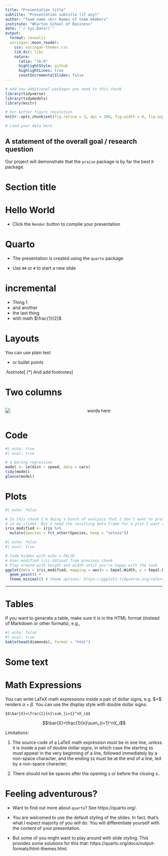 ```yaml
---
title: "Presentation title"
subtitle: "Presentation subtitle (if any)"
author: "Team name <br> Names of team members"
institute: "Wharton School of Business"
date: "`r Sys.Date()`"
output:
  format: revealjs
  xaringan::moon_reader:
    css: xaringan-themer.css
    lib_dir: libs
    nature:
      ratio: "16:9"
      highlightStyle: github
      highlightLines: true
      countIncrementalSlides: false
---
```


```r
# Add any additional packages you need to this chunk
library(tidyverse)
library(tidymodels)
library(knitr)
```

```r
# For better figure resolution
knitr::opts_chunk$set(fig.retina = 3, dpi = 300, fig.width = 6, fig.asp = 0.618, out.width = "80%")
```

```r
# Load your data here
```

## A statement of the overall goal / research question

Our project will demonstrate that the `praise` package is by far the best `R` package.

# Section title

# Hello World

-   Click the `Render` button to compile your presentation

# Quarto

-   The presentation is created using the `quarto` package

-   Use `##` or `#` to start a new slide

# incremental

::: incremental
-   Thing 1
-   and another
-   the last thing
-   with math $\frac{1}{2}$
:::

# Layouts

You can use plain text

-   or bullet points

.footnote\[ \[\*\] And add footnotes\]

# Two columns

::: columns
::: {.column width="50%"}
![](img/confetti.jpg)
:::

::: {.column width="50%"}
words here
:::
:::

##  {background-image="img/confetti.jpg" background-size="contain"}

# Code

```r
#| echo: true
#| eval: true

# a boring regression
model <- lm(dist ~ speed, data = cars)
tidy(model)
glance(model)
```

# Plots

```r
#| echo: false

# In this chunk I'm doing a bunch of analysis that I don't want to present 
# in my slides. But I need the resulting data frame for a plot I want to present.
iris_modified <- iris %>%
  mutate(Species = fct_other(Species, keep = "setosa"))
```

```r
#| echo: false
#| eval: true

# Code hidden with echo = FALSE
# Uses modified iris dataset from previous chunk
# Play around with height and width until you're happy with the look
ggplot(data = iris_modified, mapping = aes(x = Sepal.Width, y = Sepal.Length, color = Species)) +
  geom_point() + 
  theme_minimal() # theme options: https://ggplot2.tidyverse.org/reference/ggtheme.html
```

------------------------------------------------------------------------

# Tables

If you want to generate a table, make sure it is in the HTML format (instead of Markdown or other formats), e.g.,

```r
#| echo: false
#| eval: true
kable(head(diamonds), format = "html")
```

# Some text {background-image="https://www.purina.com.au/-/media/project/purina/main/breeds/dog/dog_boston-terrier_desktop.jpg?h=475&la=en&w=825&hash=DC3F38D08CCE086118327D827C002A62" background-size="cover"}

# Math Expressions

You can write LaTeX math expressions inside a pair of dollar signs, e.g. \$\alpha+\beta\$ renders $\alpha+\beta$. You can use the display style with double dollar signs:

    $$\bar{X}=\frac{1}{n}\sum_{i=1}^nX_i$$

$$\bar{X}=\frac{1}{n}\sum_{i=1}^nX_i$$

Limitations:

1.  The source code of a LaTeX math expression must be in one line, unless it is inside a pair of double dollar signs, in which case the starting `$$` must appear in the very beginning of a line, followed immediately by a non-space character, and the ending `$$` must be at the end of a line, led by a non-space character;

2.  There should not be spaces after the opening `$` or before the closing `$`..

# Feeling adventurous?

-   Want to find out more about `quarto`? See https://quarto.org/.

-   You are welcomed to use the default styling of the slides. In fact, that's what I expect majority of you will do. You will differentiate yourself with the content of your presentation.

-   But some of you might want to play around with slide styling. This provides some solutions for this that: https://quarto.org/docs/output-formats/html-themes.html.
